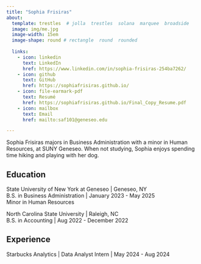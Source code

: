 ```yaml
---
title: "Sophia Frisiras"
about:
  template: trestles  # jolla  trestles  solana  marquee  broadside
  image: img/me.jpg
  image-width: 15em
  image-shape: round # rectangle  round  rounded
  
  links:
    - icon: linkedin
      text: LinkedIn
      href: https://www.linkedin.com/in/sophia-frisiras-254ba7262/
    - icon: github
      text: GitHub
      href: https://sophiafrisiras.github.io/
    - icon: file-earmark-pdf
      text: Resumé
      href: https://sophiafrisiras.github.io/Final_Copy_Resume.pdf
    - icon: mailbox
      text: Email
      href: mailto:saf101@geneseo.edu

---
```



Sophia Frisiras majors in Business Administration with a minor in Human Resources, at SUNY Geneseo. When not studying, Sophia enjoys spending time hiking and playing with her dog.

## Education

State University of New York at Geneseo | Geneseo, NY <br>
B.S. in Business Administration | January 2023 - May 2025 <br>
Minor in Human Resources

North Carolina State University | Raleigh, NC <br>
B.S. in Accounting | Aug 2022 - December 2022 <br>
 

## Experience

Starbucks Analytics | Data Analyst Intern | May 2024 - Aug 2024


